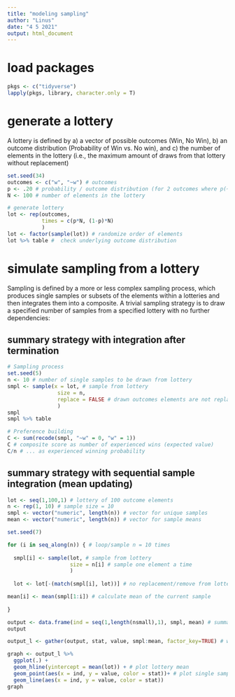 ```yaml
---
title: "modeling sampling"
author: "Linus"
date: "4 5 2021"
output: html_document
---
```


# load packages

```r
pkgs <- c("tidyverse")
lapply(pkgs, library, character.only = T)
```


# generate a lottery 

A lottery is defined by a) a vector of possible outcomes (Win, No Win), b) an outcome distribution (Probability of Win vs. No win), and c) the number of elements in the lottery (i.e., the maximum amount of draws from that lottery without replacement)

```r
set.seed(34)
outcomes <- c("w", "~w") # outcomes
p <- .20 # probability / outcome distribution (for 2 outcomes where p(~w) = 1-p(w))  
N <- 100 # number of elements in the lottery

# generate lottery
lot <- rep(outcomes, 
           times = c(p*N, (1-p)*N)
           ) 
lot <- factor(sample(lot)) # randomize order of elements
lot %>% table #  check underlying outcome distribution
```

# simulate sampling from a lottery 

Sampling is defined by a more or less complex sampling process, which produces single samples or subsets of the elements within a lotteries and then integrates them into a composite. A trivial sampling strategy is to draw a specified number of samples from a specified lottery with no further dependencies: 

## summary strategy with integration after termination

```r

# Sampling process 
set.seed(5) 
n <- 10 # number of single samples to be drawn from lottery
smpl <- sample(x = lot, # sample from lottery 
                size = n, 
                replace = FALSE # drawn outcomes elements are not replaced
                )
smpl
smpl %>% table

# Preference building 
C <- sum(recode(smpl, "~w" = 0, "w" = 1))  
C # composite score as number of experienced wins (expected value)
C/n # ... as experienced winning probability
```


## summary strategy with sequential sample integration (mean updating)

```r
lot <- seq(1,100,1) # lottery of 100 outcome elements 
n <- rep(1, 10) # sample size = 10
smpl <- vector("numeric", length(n)) # vector for unique samples
mean <- vector("numeric", length(n)) # vector for sample means

set.seed(7)

for (i in seq_along(n)) { # loop/sample n = 10 times
  
  smpl[i] <- sample(lot, # sample from lottery
                    size = n[i] # sample one element a time
                    )  
  
  lot <- lot[-(match(smpl[i], lot))] # no replacement/remove from lottery: 1st element in lottery vector that matches the element that was just sampled 

mean[i] <- mean(smpl[1:i]) # calculate mean of the current sample
  
}

output <- data.frame(ind = seq(1,length(nsmall),1), smpl, mean) # summary table of sampling process
output

output_l <- gather(output, stat, value, smpl:mean, factor_key=TRUE) # wide to long

graph <- output_l %>%
  ggplot(.) +
  geom_hline(yintercept = mean(lot)) + # plot lottery mean
  geom_point(aes(x = ind, y = value, color = stat))+ # plot single samples and corresponding mean updates
  geom_line(aes(x = ind, y = value, color = stat)) 
graph
```




